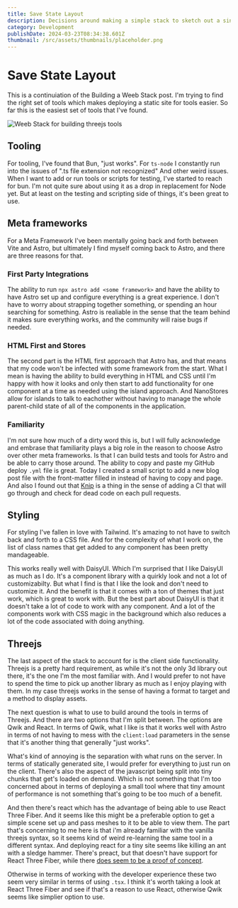 ```yaml
---
title: Save State Layout
description: Decisions around making a simple stack to sketch out a single page app
category: Development
publishDate: 2024-03-23T08:34:38.601Z
thumbnail: /src/assets/thumbnails/placeholder.png
---
```



# Save State Layout

This is a continuiation of the <Link href="/blog/weeb-stack/">Building a Weeb Stack</Link> post. I'm trying to 
find the right set of tools which makes deploying a static site for tools easier. So far this is the easiest
set of tools that I've found.

![Weeb Stack for building threejs tools](/src/assets/figs/Weeb-Stack.png)

## Tooling

For tooling, I've found that Bun, "just works". For `ts-node` I constantly run into the issues of ".ts file extension not recognized"
And other weird issues. When I want to add or run tools or scripts for testing, I've started to reach for bun. I'm not quite sure about
using it as a drop in replacement for Node yet. But at least on the testing and scripting side of things, it's been great to use.

## Meta frameworks

For a Meta Framework I've been mentally going back and forth between Vite and Astro, but ultimately I find myself coming back to
Astro, and there are three reasons for that.

### First Party Integrations

The ability to run `npx astro add <some framework>` and have the ability to have Astro set up and configure everything is a great
experience. I don't have to worry about strapping together something, or spending an hour searching for something. Astro is
realiable in the sense that the team behind it makes sure everything works, and the community will raise bugs if needed.

### HTML First and Stores

The second part is the HTML first approach that Astro has, and that means that my code won't be infected with some framework
from the start. What I mean is having the ability to build everything in HTML and CSS until I'm happy with how it looks and only
then start to add functionality for one component at a time as needed using the island approach. And NanoStores allow for islands
to talk to eachother without having to manage the whole parent-child state of all of the components in the application.

### Familiarity

I'm not sure how much of a dirty word this is, but I will fully acknowledge and embrase that familiarity plays a big role in the
reason to choose Astro over other meta frameworks. Is that I can build tests and tools for Astro and be able to carry those around.
The ability to copy and paste my GitHub deploy `.yml` file is great. Today I created a small script to add a new blog post file
with the front-matter filled in instead of having to copy and page. And also I found out that [Knip](https://knip.dev/) is a thing
in the sense of adding a CI that will go through and check for dead code on each pull requests. 

## Styling

For styling I've fallen in love with Tailwind. It's amazing to not have to switch back and forth to a CSS file. And for the complexity
of what I work on, the list of class names that get added to any component has been pretty mandageable.

This works really well with DaisyUI. Which I'm surprised that I like DaisyUI as much as I do. It's a component library with a
quirkly look and not a lot of customizabilty. But what I find is that I like the look and don't need to customize it. And the
benefit is that it comes with a ton of themes that just work, which is great to work with. But the best part about DaisyUI is 
that it doesn't take a lot of code to work with any component. And a lot of the components work with CSS magic in the background
which also reduces a lot of the code associated with doing anything. 

## Threejs

The last aspect of the stack to account for is the client side functionality. Threejs is a pretty hard requirement, as while it's
not the only 3d library out there, it's the one I'm the most familiar with. And I would prefer to not have to spend the time
to pick up another library as much as I enjoy playing with them. In my case threejs works in the sense of having a format to
target and a method to display assets.

The next question is what to use to build around the tools in terms of Threejs. And there are two options that I'm split between.
The options are Qwik and React. In terms of Qwik, what I like is that it works well with Astro in terms of not having to mess
with the `client:load` parameters in the sense that it's another thing that generally "just works". 

What's kind of annoying is the separation with what runs on the server. In terms of statically generated site, I would prefer
for everything to just run on the client. There's also the aspect of the javascript being split into tiny chunks that get's
loaded on demand. Which is not something that I'm too concerned about in terms of deploying a small tool where that tiny amount
of performance is not something that's going to be too much of a benefit.

And then there's react which has the advantage of being able to use React Three Fiber. And it seems like this might be a preferable
option to get a simple scene set up and pass meshes to it to be able to view them. The part that's concerning to me here is that
i'm already familiar with the vanilla threejs syntax, so it seems kind of weird re-learning the same tool in a different syntax.
And deploying react for a tiny site seems like killing an ant with a sledge hammer. There's preact, but that doesn't have 
support for React Three Fiber, while there [does seem to be a proof of concept](https://twitter.com/Cody_J_Bennett/status/1632674026408558592).

Otherwise in terms of working with the developer experience these two seem very similar in terms of using `.tsx`. I think it's worth
taking a look at React Three Fiber and see if that's a reason to use React, otherwise Qwik seems like simplier option to use. 